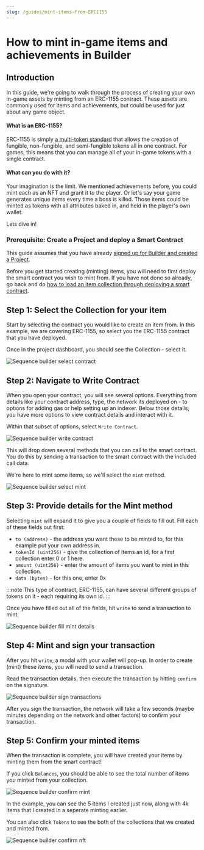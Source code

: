 ```yaml
---
slug: /guides/mint-items-from-ERC1155
---
```


# How to mint in-game items and achievements in Builder

## Introduction

In this guide, we're going to walk through the process of creating your own in-game assets by minting from an ERC-1155 contract. These assets are commonly used for items and achievements, but could be used for just about any game object.

#### What is an ERC-1155?

ERC-1155 is simply [a multi-token standard](https://eips.ethereum.org/EIPS/eip-1155) that allows the creation of fungible, non-fungible, and semi-fungible tokens all in one contract. For games, this means that you can manage all of your in-game tokens with a single contract.

#### What can you do with it?

Your imagination is the limit. We mentioned achievements before, you could mint each as an NFT and grant it to the player. Or let's say your game generates unique items every time a boss is killed. Those items could be minted as tokens with all attributes baked in, and held in the player's own wallet. 

Lets dive in!

### Prerequisite: Create a Project and deploy a Smart Contract

This guide assumes that you have already [signed up for Builder and created a Project](https://docs.sequence.xyz/signup-and-create-a-project).

Before you get started creating (minting) items, you will need to first deploy the smart contract you wish to mint from. If you have not done so already, go back and do [how to load an item collection through deploying a smart contract](/builder/deploy-an-item-collection-contract).

## Step 1: Select the Collection for your item

Start by selecting the contract you would like to create an item from. In this example, we are covering ERC-1155, so select you the ERC-1155 contract that you have deployed. 

Once in the project dashboard, you should see the Collection - select it.


![Sequence builder select contract](/img/builder/builder_select_contract_mint_achievements.png)

## Step 2: Navigate to Write Contract

When you open your contract, you will see several options. Everything from details like your contract address, type, the network its deployed on - to options for adding gas or help setting up an indexer. Below those details, you have more options to view contract details and interact with it.

Within that subset of options, select `Write Contract`.


![Sequence builder write contract](/img/builder/builder_navigate_write_contract_mint_achievements.png)

This will drop down several methods that you can call to the smart contract. You do this by sending a transaction to the smart contract with the included call data.

We're here to mint some items, so we'll select the `mint` method.


![Sequence builder select mint](/img/builder/builder_select_mint_method_mint_achievements.png)

## Step 3: Provide details for the Mint method

Selecting `mint` will expand it to give you a couple of fields to fill out. Fill each of these fields out first:
- `to (address)` - the address you want these to be minted to, for this example put your own address in.
- `tokenId (uint256)` - give the collection of items an id, for a first collection enter 0 or 1 here.
- `amount (uint256)` - enter the amount of items you want to mint in this collection.
- `data (bytes)` - for this one, enter 0x

:::note
This type of contract, ERC-1155, can have several different groups of tokens on it - each requiring its own id.
:::

Once you have filled out all of the fields, hit `write` to send a transaction to mint.


![Sequence builder fill mint details](/img/builder/builder_fill_mint_details_mint_achievements.png)

## Step 4: Mint and sign your transaction

After you hit `write`, a modal with your wallet will pop-up. In order to create (mint) these items, you will need to send a transaction.

Read the transaction details, then execute the transaction by hitting `confirm` on the signature.


![Sequence builder sign transactions](/img/builder/builder_sign_transaction_mint_achievements.png)

After you sign the transaction, the network will take a few seconds (maybe minutes depending on the network and other factors) to confirm your transaction.

## Step 5: Confirm your minted items

When the transaction is complete, you will have created your items by minting them from the smart contract!

If you click `Balances`, you should be able to see the total number of items you minted from your collection.


![Sequence builder confirm mint](/img/builder/builder_confirm_mint_items_mint_achievements.png)

In the example, you can see the 5 items I created just now, along with 4k items that I created in a seperate minting earlier.

You can also click `Tokens` to see the both of the collections that we created and minted from.

![Sequence builder confirm nft](/img/builder/builder_confirm_nft_mint_achievements.png)